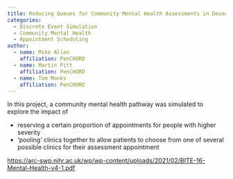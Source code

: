 ```yaml
---
title: Reducing Queues for Community Mental Health Assessments in Devon by Simulating Queue-sharing Scenarios
categories:
  - Discrete Event Simulation
  - Community Mental Health
  - Appointment Scheduling
author:
  - name: Mike Allen
    affiliation: PenCHORD
  - name: Martin Pitt
    affiliation: PenCHORD
  - name: Tom Monks
    affiliation: PenCHORD
---
```


In this project, a community mental health pathway was simulated to explore the impact of

- reserving a certain proportion of appointments for people with higher severity
- 'pooling' clinics together to allow patients to choose from one of several possible clinics for their assessment appointment

<https://arc-swp.nihr.ac.uk/wp/wp-content/uploads/2021/02/BITE-16-Mental-Health-v4-1.pdf>